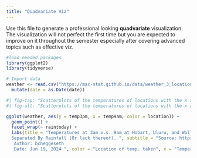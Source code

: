 ```yaml
---
title: "Quadvariate Viz"
---
```


Use this file to generate a professional looking **quadvariate** visualization.  The visualization will not perfect the first time but you are expected to improve on it throughout the semester especially after covering advanced topics such as effective viz.


```r
#load needed packages
library(ggplot2)
library(tidyverse)


```


```r

# Import data
weather <- read.csv("https://mac-stat.github.io/data/weather_3_locations.csv") |> 
  mutate(date = as.Date(date))  

```


```r
#| fig-cap: "Scatterplots of the temperatures of locations with the x axis representing the location's temperature at 9:00 a.m. and the y axis representing the location's temperature at 3:00 p.m..The colors red green and blue for the points represent Hobart, Uluru and Wollongong respectively. The scatterplots are separtated by if there was rainfall that day (Yes) if there was not rainfall that day (No) and if it cannot be said if there was or was not rainfall that day (NA)"
#| fig-alt: "Scatterplots of the temperatures of locations with the x axis representing the location's temperature at 9:00 a.m. and the y axis representing the location's temperature at 3:00 p.m..The colors red green and blue for the points represent Hobart, Uluru and Wollongong respectively. The scatterplots are separtated by if there was rainfall that day (Yes) if there was not rainfall that day (No) and if it cannot be said if there was or was not rainfall that day (NA). No rain seems to correlate with higher temperatures, and Uluru, with the highest temperatures, was most represented in the no rainfall scatterplot. There are more days without rainfall than with rainfall across locations."

ggplot(weather, aes(y = temp3pm, x = temp9am, color = location)) + 
  geom_point() +
  facet_wrap(~ raintoday) +
  labs(title = "Temperatures at 3am v.s. 9am at Hobart, Uluru, and Wollongong, 
  Separated By Rainfall (Or lack thereof). ", subtitle = "Source: https://mac-stat.github.io/data/election_2020_county.csv. 
   Author: bcheggeseth
   Date: Jun 19, 2024 ", color = "Location of temp. taken", x = "Temperature at 9:00 a.m. (Celcius)", y = "Temperature at 3:00 p.m. (Celcius)")
  


```
